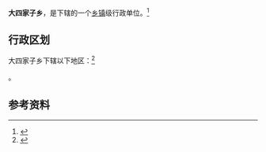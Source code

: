 {{中国乡级行政区|21/09/22/215/000}}

'''大四家子乡'''，是{{PRC admin/fullname|21/09/22/215/000|3}}下辖的一个[[乡镇|乡镇]]级行政单位。<ref>{{PRC admin/ref sgc|{{PRC admin/parent|21/09/22/215/000}}}}</ref>

== 行政区划 ==

大四家子乡下辖以下地区：<ref>{{PRC admin/ref sgc|21/09/22/215/000}}</ref>

{{PRC admin/children|21/09/22/215/000}}。

== 参考资料 ==

{{reflist}}

{{行政区划小作品}}
{{PRC admin/navcat|21/09/22/215/000}}